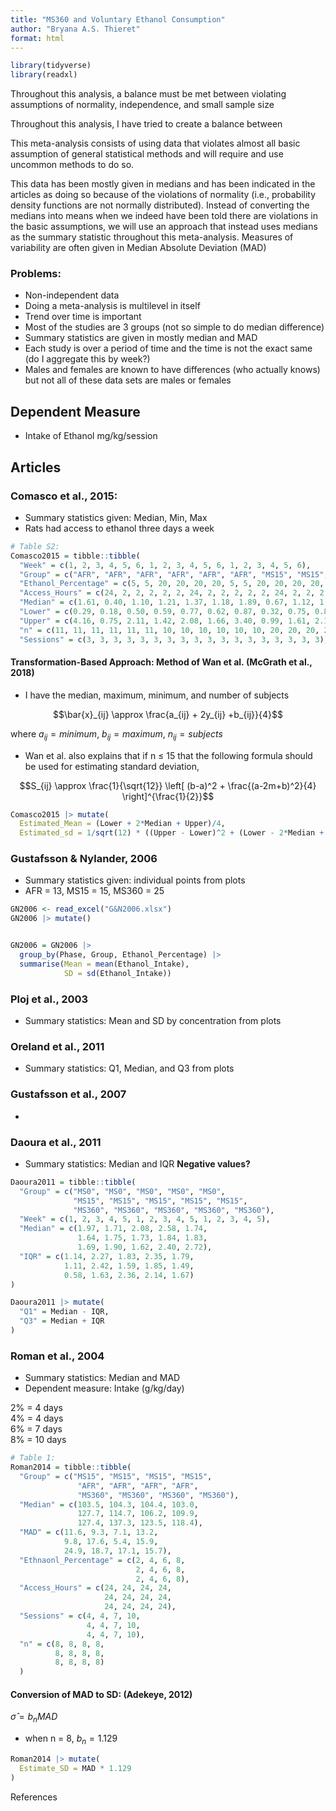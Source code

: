 ```yaml
---
title: "MS360 and Voluntary Ethanol Consumption"
author: "Bryana A.S. Thieret"
format: html
---
```



```r
library(tidyverse)
library(readxl)
```

Throughout this analysis, a balance must be met between violating assumptions of normality, independence, and small sample size

Throughout this analysis, I have tried to create a balance between 



This meta-analysis consists of using data that violates almost all basic assumption of general statistical methods and will require and use uncommon methods to do so. 





This data has been mostly given in medians and has been indicated in the articles as doing so because of the violations of normality (i.e., probability density functions are not normally distributed). Instead of converting the medians into means when we indeed have been told there are violations in the basic assumptions, we will use an approach that instead uses medians as the summary statistic throughout this meta-analysis. Measures of variability are often given in Median Absolute Deviation (MAD) 


### Problems:  

* Non-independent data  
* Doing a meta-analysis is multilevel in itself  
* Trend over time is important  
* Most of the studies are 3 groups (not so simple to do median difference)  
* Summary statistics are given in mostly median and MAD  
* Each study is over a period of time and the time is not the exact same (do I aggregate this by week?)  
* Males and females are known to have differences (who actually knows) but not all of these data sets are males or females  




## Dependent Measure  

* Intake of Ethanol mg/kg/session  




## Articles  

### Comasco et al., 2015:  

* Summary statistics given: Median, Min, Max  
* Rats had access to ethanol three days a week 

```r
# Table S2: 
Comasco2015 = tibble::tibble(
  "Week" = c(1, 2, 3, 4, 5, 6, 1, 2, 3, 4, 5, 6, 1, 2, 3, 4, 5, 6),
  "Group" = c("AFR", "AFR", "AFR", "AFR", "AFR", "AFR", "MS15", "MS15", "MS15", "MS15", "MS15", "MS15", "MS360", "MS360", "MS360", "MS360", "MS360", "MS360"),
  "Ethanol_Percentage" = c(5, 5, 20, 20, 20, 20, 5, 5, 20, 20, 20, 20, 5, 5, 20, 20, 20, 20),
  "Access_Hours" = c(24, 2, 2, 2, 2, 2, 24, 2, 2, 2, 2, 2, 24, 2, 2, 2, 2, 2),
  "Median" = c(1.61, 0.40, 1.10, 1.21, 1.37, 1.18, 1.89, 0.67, 1.12, 1.49, 1.23, 1.32, 1.53, 0.57, 1.20, 1.11, 1.28, 1.32),
  "Lower" = c(0.29, 0.18, 0.50, 0.59, 0.77, 0.62, 0.87, 0.32, 0.75, 0.89, 1.05, 0.39, 0.21, 0.09, 0.29, 0.56, 0.38, 0.60),
  "Upper" = c(4.16, 0.75, 2.11, 1.42, 2.08, 1.66, 3.40, 0.99, 1.61, 2.13, 1.74, 1.77, 3.28, 1.14, 1.98, 2.15, 2.52, 2.05),
  "n" = c(11, 11, 11, 11, 11, 11, 10, 10, 10, 10, 10, 10, 20, 20, 20, 20, 20, 20),
  "Sessions" = c(3, 3, 3, 3, 3, 3, 3, 3, 3, 3, 3, 3, 3, 3, 3, 3, 3, 3))
```

#### Transformation-Based Approach: Method of Wan et al. (McGrath et al., 2018)  

* I have the median, maximum, minimum, and number of subjects  

$$\bar{x}_{ij} \approx \frac{a_{ij} + 2y_{ij} +b_{ij}}{4}$$  

where $a_{ij} = minimum$, $b_{ij} = maximum$, $n_{ij} = subjects$


* Wan et al. also explains that if n $\leq$ 15 that the following formula should be used for estimating standard deviation,  

$$S_{ij} \approx \frac{1}{\sqrt{12}} \left[ (b-a)^2 + \frac{(a-2m+b)^2}{4} \right]^{\frac{1}{2}}$$


```r
Comasco2015 |> mutate(
  Estimated_Mean = (Lower + 2*Median + Upper)/4,
  Estimated_sd = 1/sqrt(12) * ((Upper - Lower)^2 + (Lower - 2*Median + Upper)^2/4)^(1/2))
```


### Gustafsson & Nylander, 2006  

* Summary statistics given: individual points from plots   
* AFR = 13, MS15 = 15, MS360 = 25  


```r
GN2006 <- read_excel("G&N2006.xlsx")
GN2006 |> mutate()


GN2006 = GN2006 |> 
  group_by(Phase, Group, Ethanol_Percentage) |> 
  summarise(Mean = mean(Ethanol_Intake),
            SD = sd(Ethanol_Intake))
```


### Ploj et al., 2003  

* Summary statistics: Mean and SD by concentration from plots  




### Oreland et al., 2011  

* Summary statistics: Q1, Median, and Q3 from plots  




### Gustafsson et al., 2007  

* 


### Daoura et al., 2011  

* Summary statistics: Median and IQR **Negative values?**  


```r
Daoura2011 = tibble::tibble(
  "Group" = c("MS0", "MS0", "MS0", "MS0", "MS0",
              "MS15", "MS15", "MS15", "MS15", "MS15",
              "MS360", "MS360", "MS360", "MS360", "MS360"),
  "Week" = c(1, 2, 3, 4, 5, 1, 2, 3, 4, 5, 1, 2, 3, 4, 5),
  "Median" = c(1.97, 1.71, 2.08, 2.58, 1.74, 
               1.64, 1.75, 1.73, 1.84, 1.83,
               1.69, 1.90, 1.62, 2.40, 2.72),
  "IQR" = c(1.14, 2.27, 1.83, 2.35, 1.79,
            1.11, 2.42, 1.59, 1.85, 1.49,
            0.58, 1.63, 2.36, 2.14, 1.67)
)

Daoura2011 |> mutate(
  "Q1" = Median - IQR,
  "Q3" = Median + IQR
)

```



### Roman et al., 2004  

* Summary statistics: Median and MAD  
* Dependent measure: Intake (g/kg/day)

2% = 4 days  
4% = 4 days  
6% = 7 days  
8% = 10 days  

```r
# Table 1:
Roman2014 = tibble::tibble(
  "Group" = c("MS15", "MS15", "MS15", "MS15", 
               "AFR", "AFR", "AFR", "AFR",
               "MS360", "MS360", "MS360", "MS360"),
  "Median" = c(103.5, 104.3, 104.4, 103.0, 
               127.7, 114.7, 106.2, 109.9,
               127.4, 137.3, 123.5, 118.4),
  "MAD" = c(11.6, 9.3, 7.1, 13.2, 
            9.8, 17.6, 5.4, 15.9,
            24.9, 18.7, 17.1, 15.7),
  "Ethnaonl_Percentage" = c(2, 4, 6, 8, 
                            2, 4, 6, 8,
                            2, 4, 6, 8),
  "Access_Hours" = c(24, 24, 24, 24, 
                     24, 24, 24, 24, 
                     24, 24, 24, 24),
  "Sessions" = c(4, 4, 7, 10, 
                 4, 4, 7, 10, 
                 4, 4, 7, 10),
  "n" = c(8, 8, 8, 8, 
          8, 8, 8, 8,
          8, 8, 8, 8)
  )
```


#### Conversion of MAD to SD: (Adekeye, 2012)  


$\hat{\sigma} = b_n MAD$

* when n = 8, $b_n = 1.129$  

```r
Roman2014 |> mutate(
  Estimate_SD = MAD * 1.129
)
```








References   






